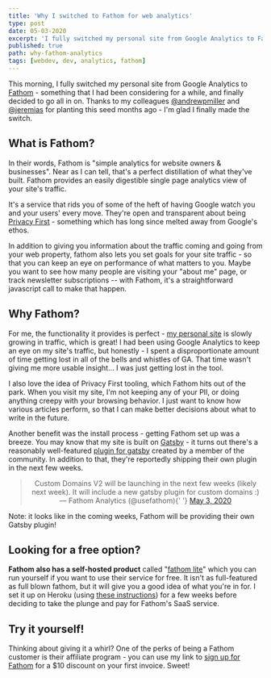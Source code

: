 ```yaml
---
title: 'Why I switched to Fathom for web analytics'
type: post
date: 05-03-2020
excerpt: 'I fully switched my personal site from Google Analytics to Fathom - something that I had been considering for a while, and finally decided to go all in on.'
published: true
path: why-fathom-analytics
tags: [webdev, dev, analytics, fathom]
---
```


This morning, I fully switched my personal site from Google Analytics to [Fathom](https://usefathom.com/) - something that I had been considering for a while, and finally decided to go all in on. Thanks to my colleagues [@andrewpmiller](https://twitter.com/andrewpmiller) and [@jeremias](https://twitter.com/jeremias) for planting this seed months ago - I'm glad I finally made the switch.

## What is Fathom?

In their words, Fathom is "simple analytics for website owners & businesses". Near as I can tell, that's a perfect distillation of what they've built. Fathom provides an easily digestible single page analytics view of your site's traffic.

It's a service that rids you of some of the heft of having Google watch you and your users' every move. They're open and transparent about being [Privacy First](https://usefathom.com/privacy) - something which has long since melted away from Google's ethos.

In addition to giving you information about the traffic coming and going from your web property, fathom also lets you set goals for your site traffic - so that you can keep an eye on performance of what matters to you. Maybe you want to see how many people are visiting your "about me" page, or track newsletter subscriptions -- with Fathom, it's a straightforward javascript call to make that happen.

## Why Fathom?

For me, the functionality it provides is perfect - [my personal site](https://mikebifulco.com) is slowly growing in traffic, which is great! I had been using Google Analytics to keep an eye on my site's traffic, but honestly - I spent a disproportionate amount of time getting lost in all of the bells and whistles of GA. That time wasn't giving me more usable insight... I was just getting lost in the tool.

I also love the idea of Privacy First tooling, which Fathom hits out of the park. When you visit my site, I'm not keeping any of your PII, or doing anything creepy with your browsing behavior. I just want to know how various articles perform, so that I can make better decisions about what to write in the future.

Another benefit was the install process - getting Fathom set up was a breeze. You may know that my site is built on [Gatsby](https://gatsbyjs.org/) - it turns out there's a reasonably well-featured [plugin for gatsby](https://github.com/lgraubner/gatsby-plugin-fathom) created by a member of the community. In addition to that, they're reportedly shipping their own plugin in the next few weeks.

<blockquote className="twitter-tweet" align="center">
  Custom Domains V2 will be launching in the next few weeks (likely next week).
  It will include a new gatsby plugin for custom domains :) &mdash; Fathom
  Analytics (@usefathom){' '}
  <a href="https://twitter.com/usefathom/status/1256954976238055424?ref_src=twsrc%5Etfw">
    May 3, 2020
  </a>
</blockquote>

<Aside>
  Note: it looks like in the coming weeks, Fathom will be providing their own
  Gatsby plugin!
</Aside>

## Looking for a free option?

**Fathom also has a self-hosted product** called "[fathom lite](https://github.com/usefathom/fathom)" which you can run yourself if you want to use their service for free. It isn't as full-featured as full blown fathom, but it will give you a good idea of what you're in for. I set it up on Heroku (using [these instructions](https://gist.github.com/gmolveau/78f88af3f5951ba6e093f93a07caa302)) for a few weeks before deciding to take the plunge and pay for Fathom's SaaS service.

## Try it yourself!

Thinking about giving it a whirl? One of the perks of being a Fathom customer is their affiliate program - you can use my link to [sign up for Fathom](https://usefathom.com/ref/DPSSYB) for a $10 discount on your first invoice. Sweet!
